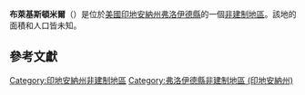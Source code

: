 {{noteTA
|G1=USState
|G2=地名
|G3=Unit
}}
{{Infobox settlement
|official_name            = 布萊基斯頓米爾
|native_name = Blackiston Mill
|settlement_type          = [[非建制地區|非建制地區]]
|image_skyline            = 
|imagesize                = 
|pushpin_map              = USA Indiana
|pushpin_label            = 布萊基斯頓米爾
|pushpin_label_position   = top
|pushpin_map_caption      = 布萊基斯頓米爾在印地安納州的位置
|subdivision_type         = [[世界政區索引|國家]]
|subdivision_type1        = [[美国州份|州份]]
|subdivision_type2        = [[印地安納州行政区划|縣]]
|subdivision_name         = [[美国|美国]]
|subdivision_name1        = [[印地安納州|印地安納州]]
|subdivision_name2        = [[弗洛伊德縣_(印地安納州)|弗洛伊德縣]]
|elevation_ft             = 446
|elevation_m              = 136
|area_total_km2           = 
|area_total_sq_mi         = 
|area_land_km2            = 
|area_land_sq_mi          = 
|area_water_km2           = 
|area_water_sq_mi         = 
|population_as_of         = 2010
|population_footnotes     = 
|population_total         = 
|population_metro         = 
|population_density_km2   = auto
|population_density_sq_mi = auto
|timezone                 = [[北美东部时区|北美东部时区]]
|utc_offset               = -5
|coordinates              = {{coord|38|20|08|N|85|47|53|W|display=inline,title}}
| coor_pinpoint           = 
| coordinates_footnotes   = 
|timezone_DST             = EDT
|utc_offset_DST           = -4
|postal_code_type         = [[美國郵區編號|郵區編號]]
|postal_code              = 
|area_code                = {{link-en|电话区号317|Area code 317|317}}
|blank_name = [[地名信息系统|GNIS ID]]
|blank_info = 431153<ref name="GNIS">{{cite gnis|431153|Blackiston Mill}}</ref>
}}
'''布萊基斯頓米爾'''（{{lang-en|Blackiston Mill}}）是位於[[美國|美國]][[印地安納州|印地安納州]][[弗洛伊德縣_(印地安納州)|弗洛伊德縣]]的一個[[非建制地區|非建制地區]]。該地的面積和人口皆未知。

== 參考文獻 ==
{{reflist}}

{{弗洛伊德縣 (印地安納州)}}

{{DEFAULTSORT:Blackiston Mill}}
[[Category:印地安納州非建制地區|Category:印地安納州非建制地區]]
[[Category:弗洛伊德縣非建制地區_(印地安納州)|Category:弗洛伊德縣非建制地區 (印地安納州)]]

{{Indiana-geo-stub}}